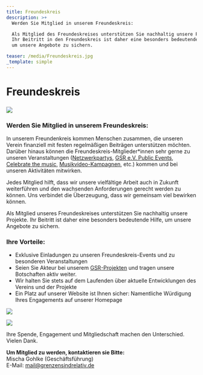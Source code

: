 ```yaml
---
title: Freundeskreis
description: >+
  Werden Sie Mitglied in unserem Freundeskreis:

  Als Mitglied des Freundeskreises unterstützen Sie nachhaltig unsere Projekte.
  Ihr Beitritt in den Freundeskreis ist daher eine besonders bedeutende Hilfe,
  um unsere Angebote zu sichern.

teaser: /media/Freundeskreis.jpg
_template: simple
---
```


# Freundeskreis

### ![](/media/Freundeskreis.jpg)

### **Werden Sie Mitglied in unserem Freundeskreis:**

In unserem Freundenkreis kommen Menschen zusammen, die unseren Verein finanziell mit festen regelmäßigen Beiträgen unterstützen möchten. Darüber hinaus können die Freundeskreis-Mitglieder\*innen sehr gerne zu unseren Veranstaltungen ([Netzwerkpartys](https://www.grenzensindrelativ.de/aktivitaeten/netzwerk-und-oeffentlichkeitsarbeit/come-together-partys-grenzen-sind-relativ-e.v.friends), [GSR e.V. Public Events](https://www.grenzensindrelativ.de/aktivitaeten/projekte-und-veranstaltungen/veranstaltungsformate-fuer-dein-event/support-inklusion), [Celebrate the music](https://www.grenzensindrelativ.de/aktivitaeten/projekte-und-veranstaltungen/celebrate-the-music/allgemeine-infos-erlebnistage-inklusion), [Musikvideo-Kampagnen](https://www.grenzensindrelativ.de/aktivitaeten/kampagnen-musikvideos/anderssein-vereint/asv-worum-geht-es), etc.) kommen und bei unseren Aktivitäten mitwirken.

Jedes Mitglied hilft, dass wir unsere vielfältige Arbeit auch in Zukunft weiterführen und den wachsenden Anforderungen gerecht werden zu können. Uns verbindet die Überzeugung, dass wir gemeinsam viel bewirken können.

Als Mitglied unseres Freundeskreises unterstützen Sie nachhaltig unsere Projekte. Ihr Beitritt ist daher eine besonders bedeutende Hilfe, um unsere Angebote zu sichern.

### **Ihre Vorteile:**

* Exklusive Einladungen zu unseren Freundeskreis-Events und zu besonderen Veranstaltungen
* Seien Sie Akteur bei unserem [GSR-Projekten](https://www.grenzensindrelativ.de/aktivitaeten/projekte-und-veranstaltungen/veranstaltungsformate-fuer-dein-event/infos-veranstaltungsformate-fur-dein-event) und tragen unsere Botschaften aktiv weiter.
* Wir halten Sie stets auf dem Laufenden über aktuelle Entwicklungen des Vereins und der Projekte
* Ein Platz auf unserer Website ist Ihnen sicher: Namentliche Würdigung Ihres Engagements auf unserer Homepage

![](/media/MBGSR2.png)

![](/media/MBFK_3.png)

Ihre Spende, Engagement und Mitgliedschaft machen den Unterschied. \
Vielen Dank.

**Um Mitglied zu werden, kontaktieren sie Bitte:**\
Mischa Gohlke (Geschäftsführung)\
E-Mail: mail@grenzensindrelativ.de
